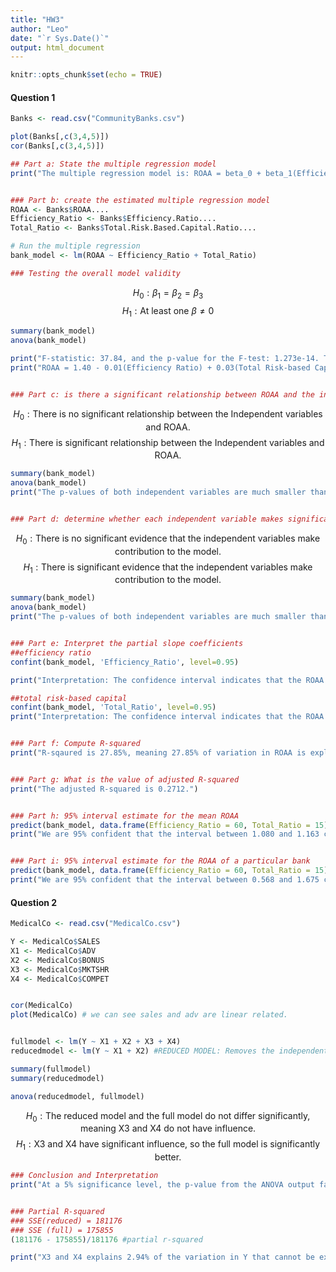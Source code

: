 ```yaml
---
title: "HW3"
author: "Leo"
date: "`r Sys.Date()`"
output: html_document
---
```


```r
knitr::opts_chunk$set(echo = TRUE)
```

#### Question 1
```r
Banks <- read.csv("CommunityBanks.csv")

plot(Banks[,c(3,4,5)])
cor(Banks[,c(3,4,5)])

## Part a: State the multiple regression model
print("The multiple regression model is: ROAA = beta_0 + beta_1(Efficiency_Ratio) + beta_2(Total_Risk_Based_Capital) + epsilon")


### Part b: create the estimated multiple regression model
ROAA <- Banks$ROAA....
Efficiency_Ratio <- Banks$Efficiency.Ratio....
Total_Ratio <- Banks$Total.Risk.Based.Capital.Ratio....

# Run the multiple regression
bank_model <- lm(ROAA ~ Efficiency_Ratio + Total_Ratio)

### Testing the overall model validity
```

$$ H_0: \beta_1 = \beta_2 = \beta_3 $$
$$ H_1: \text{At least one } \beta \ne 0 $$

```r
summary(bank_model)
anova(bank_model)

print("F-statistic: 37.84, and the p-value for the F-test: 1.273e-14. Therefore we reject the null hypothesis and conclude that the overall model is valid.")
print("ROAA = 1.40 - 0.01(Efficiency Ratio) + 0.03(Total Risk-based Capital)")


### Part c: is there a significant relationship between ROAA and the independent variables
```

$$ H_0: \text{There is no significant relationship between the Independent variables and ROAA.}$$
$$ H_1: \text{There is significant relationship between the Independent variables and ROAA.}$$


```r
summary(bank_model)
anova(bank_model)
print("The p-values of both independent variables are much smaller than 0.05, so we reject the null hypothesis, therefore concludes that there is evidence that efficiency ratio and total risk-based capital are related to the ROAA.")


### Part d: determine whether each independent variable makes significant contribution to the regression model
```

$$ H_0: \text{There is no significant evidence that the independent variables make contribution to the model.} $$
$$ H_1: \text{There is significant evidence that the independent variables make contribution to the model.} $$


```r
summary(bank_model)
anova(bank_model)
print("The p-values of both independent variables are much smaller than 0.05, so we reject the null hypothesis, therefore concludes that both variables make significant contribution to the model.")


### Part e: Interpret the partial slope coefficients
##efficiency ratio
confint(bank_model, 'Efficiency_Ratio', level=0.95)

print("Interpretation: The confidence interval indicates that the ROAA on average falls by 0.016 to 0.007 for every 1 percent increase of efficiency ratio.")

##total risk-based capital
confint(bank_model, 'Total_Ratio', level=0.95)
print("Interpretation: The confidence interval indicates that the ROAA on average increases by 0.018 to 0.039 for every 1 percent increase of total risk-based capital.")


### Part f: Compute R-squared
print("R-sqaured is 27.85%, meaning 27.85% of variation in ROAA is explained by the model, and the remaining 72.15% is unexplained.")


### Part g: What is the value of adjusted R-squared
print("The adjusted R-squared is 0.2712.")


### Part h: 95% interval estimate for the mean ROAA
predict(bank_model, data.frame(Efficiency_Ratio = 60, Total_Ratio = 15), interval = "confidence", level = 0.95)
print("We are 95% confident that the interval between 1.080 and 1.163 contains the mean ROAA with given efficiency ratio and total risk-based capital.")


### Part i: 95% interval estimate for the ROAA of a particular bank
predict(bank_model, data.frame(Efficiency_Ratio = 60, Total_Ratio = 15), interval = "prediction", level = 0.95)
print("We are 95% confident that the interval between 0.568 and 1.675 contains the predicted ROAA of a particular community bank with given efficiency ratio and total risk-based capital.")
```


#### Question 2
```r
MedicalCo <- read.csv("MedicalCo.csv")

Y <- MedicalCo$SALES
X1 <- MedicalCo$ADV
X2 <- MedicalCo$BONUS
X3 <- MedicalCo$MKTSHR
X4 <- MedicalCo$COMPET


cor(MedicalCo)
plot(MedicalCo) # we can see sales and adv are linear related.


fullmodel <- lm(Y ~ X1 + X2 + X3 + X4)
reducedmodel <- lm(Y ~ X1 + X2) #REDUCED MODEL: Removes the independent variables to be tested.

summary(fullmodel)
summary(reducedmodel)

anova(reducedmodel, fullmodel)
```

$$ H_0: \text{The reduced model and the full model do not differ significantly, meaning X3 and X4 do not have influence.} $$
$$ H_1: \text{X3 and X4 have significant influence, so the full model is significantly better.} $$
```r
### Conclusion and Interpretation
print("At a 5% significance level, the p-value from the ANOVA output failed to reject the null hypothesis. Therefore we conclude that X3 and X4 do not have significant influence on Y.")


### Partial R-squared
### SSE(reduced) = 181176
### SSE (full) = 175855
(181176 - 175855)/181176 #partial r-squared

print("X3 and X4 explains 2.94% of the variation in Y that cannot be explained by X1 and X2.")
```


